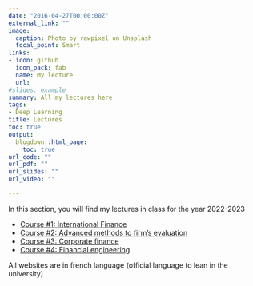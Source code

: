 ```yaml
---
date: "2016-04-27T00:00:00Z"
external_link: ""
image:
  caption: Photo by rawpixel on Unsplash
  focal_point: Smart
links:
- icon: github
  icon_pack: fab
  name: My lecture
  url: 
#slides: example
summary: All my lectures here
tags:
- Deep Learning
title: Lectures
toc: true
output:
  blogdown::html_page:
    toc: true
url_code: ""
url_pdf: ""
url_slides: ""
url_video: ""

---
```

In this section, you will find my lectures in class for the year 2022-2023 


- [Course #1: International Finance ](https://foha2001.github.io/financeinternationale-website/)
- [Course #2: Advanced methods to firm's evaluation ](https://foha2001.github.io/MAEE/)
- [Course #3: Corporate finance ](https://foha2001.github.io/finance-d-entreprise/)
- [Course #4: Financial engineering](https://foha2001.github.io/IF/)

All websites are in french language (official language to lean in the university)








